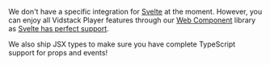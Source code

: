 We don't have a specific integration for [Svelte](https://svelte.dev) at the moment. However, you
can enjoy all Vidstack Player features through our
[Web Component](https://developer.mozilla.org/en-US/docs/Web/API/Web_components) library as
[Svelte has perfect support](https://custom-elements-everywhere.com/#svelte).

We also ship JSX types to make sure you have complete TypeScript support for props and events!
